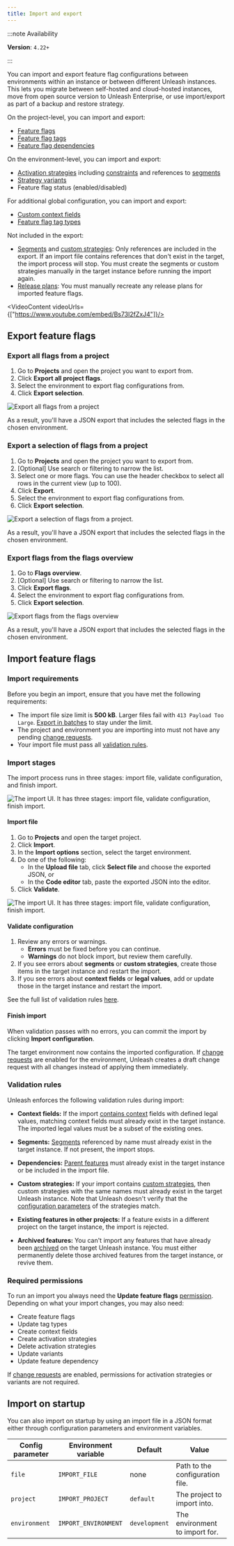 ```yaml
---
title: Import and export
---
```




<SearchPriority level="medium" />



:::note Availability

**Version**: `4.22+`

:::

You can import and export feature flag configurations between environments within an instance or between different Unleash instances.
This lets you migrate between self-hosted and cloud-hosted instances, move from open source version to Unleash Enterprise, or use import/export as part of a backup and restore strategy.

On the project-level, you can import and export:
- [Feature flags](/reference/feature-toggles)
- [Feature flag tags](/reference/feature-toggles#tags)
- [Feature flag dependencies](/reference/feature-toggles#feature-flag-dependencies)

On the environment-level, you can import and export:

- [Activation strategies](/reference/activation-strategies) including [constraints](/reference/activation-strategies#constraints) and references to [segments](/reference/segments)
- [Strategy variants](/reference/feature-toggle-variants)
- Feature flag status (enabled/disabled)

For additional global configuration, you can import and export:
- [Custom context fields](/reference/unleash-context#custom-context-fields)
- [Feature flag tag types](/reference/feature-toggles#tags)

Not included in the export:
- [Segments](/reference/segments) and [custom strategies](/reference/custom-activation-strategies): Only references are included in the export. If an import file contains references that don't exist in the target, the import process will stop. You must create the segments or custom strategies manually in the target instance before running the import again.
- [Release plans](/reference/release-plans): You must manually recreate any release plans for imported feature flags.

<VideoContent videoUrls={["https://www.youtube.com/embed/Bs73l2fZxJ4"]}/>

## Export feature flags

### Export all flags from a project

1. Go to **Projects** and open the project you want to export from.
2. Click **Export all project flags**.
3. Select the environment to export flag configurations from.
4. Click **Export selection**.

![Export all flags from a project](/img/export-all-project-flags.png)

As a result, you'll have a JSON export that includes the selected flags in the chosen environment.

### Export a selection of flags from a project

1. Go to **Projects** and open the project you want to export from.
2. [Optional] Use search or filtering to narrow the list.
3. Select one or more flags. You can use the header checkbox to select all rows in the current view (up to 100).
4. Click **Export**.
5. Select the environment to export flag configurations from.
6. Click **Export selection**.

![Export a selection of flags from a project.](/img/export-flag-selection.png)

As a result, you'll have a JSON export that includes the selected flags in the chosen environment.


### Export flags from the flags overview

1. Go to **Flags overview**.
2. [Optional] Use search or filtering to narrow the list.
3. Click **Export flags**.
4. Select the environment to export flag configurations from.
5. Click **Export selection**.

![Export flags from the flags overview](/img/export-flags-overview.png)

As a result, you'll have a JSON export that includes the selected flags in the chosen environment.

## Import feature flags

### Import requirements

Before you begin an import, ensure that you have met the following requirements:
- The import file size limit is **500 kB**. Larger files fail with `413 Payload Too Large`. [Export in batches](#export-a-selection-of-flags-from-a-project) to stay under the limit.
- The project and environment you are importing into must not have any pending [change requests](/reference/change-requests).
- Your import file must pass all [validation rules](#validation-rules).

### Import stages

The import process runs in three stages: import file, validate configuration, and finish import.

![The import UI. It has three stages: import file, validate configuration, finish import.](/img/import-steps.png)

#### Import file

1. Go to **Projects** and open the target project.
2. Click **Import**.
3. In the **Import options** section, select the target environment.
4. Do one of the following:
   - In the **Upload file** tab, click **Select file** and choose the exported JSON, or
   - In the **Code editor** tab, paste the exported JSON into the editor.
5. Click **Validate**.

![The import UI. It has three stages: import file, validate configuration, finish import.](/img/import.png)

#### Validate configuration

1. Review any errors or warnings.
   - **Errors** must be fixed before you can continue.
   - **Warnings** do not block import, but review them carefully.
2. If you see errors about **segments** or **custom strategies**, create those items in the target instance and restart the import.
3. If you see errors about **context fields** or **legal values**, add or update those in the target instance and restart the import.

See the full list of validation rules [here](#validation-rules).

#### Finish import

When validation passes with no errors, you can commit the import by clicking **Import configuration**.

The target environment now contains the imported configuration. If [change requests](/reference/change-requests) are enabled for the environment, Unleash creates a draft change request with all changes instead of applying them immediately.

### Validation rules

Unleash enforces the following validation rules during import:

- **Context fields:**
  If the import [contains context](/reference/unleash-context#custom-context-fields) fields with defined legal values, matching context fields must already exist in the target instance. The imported legal values must be a subset of the existing ones.

- **Segments:**
  [Segments](/reference/segments) referenced by name must already exist in the target instance. If not present, the import stops.

- **Dependencies:**
  [Parent features](/reference/feature-toggles#feature-flag-dependencies) must already exist in the target instance or be included in the import file.

- **Custom strategies:**
  If your import contains [custom strategies](/reference/activation-strategies#custom-activation-strategies), then custom strategies with the same names must already exist in the target Unleash instance. Note that Unleash doesn't verify that the [configuration parameters](/reference/custom-activation-strategies#parameters) of the strategies match.

- **Existing features in other projects:**
  If a feature exists in a different project on the target instance, the import is rejected.

- **Archived features:**
  You can't import any features that have already been [archived](/reference/feature-toggles#archive-a-feature-flag) on the target Unleash instance. You must either permanently delete those archived features from the target instance, or revive them.

### Required permissions

To run an import you always need the **Update feature flags** [permission](/reference/rbac#project-level-permissions). Depending on what your import changes, you may also need:

- Create feature flags 
- Update tag types
- Create context fields
- Create activation strategies
- Delete activation strategies
- Update variants
- Update feature dependency

If [change requests](/reference/change-requests) are enabled, permissions for activation strategies or variants are not required.

## Import on startup

You can also import on startup by using an import file in a JSON format either through configuration parameters and environment variables.

| Config parameter   | Environment variable    | Default       | Value                                 |
|--------------------|-------------------------|---------------|---------------------------------------|
| `file`             | `IMPORT_FILE`           | none          | Path to the configuration file.        |
| `project`          | `IMPORT_PROJECT`        | `default`     | The project to import into.          |
| `environment`      | `IMPORT_ENVIRONMENT`    | `development` | The environment to import for.       |